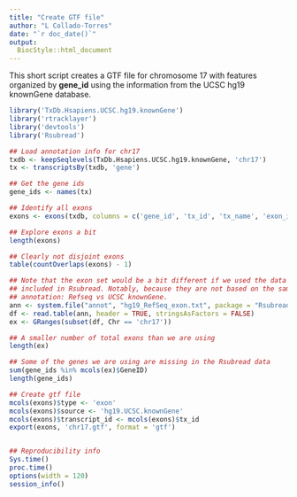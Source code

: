```yaml
---
title: "Create GTF file"
author: "L Collado-Torres"
date: "`r doc_date()`"
output: 
  BiocStyle::html_document
---
```


This short script creates a GTF file for chromosome 17 with features organized by __gene_id__ using the information from the UCSC hg19 knownGene database.


```r
library('TxDb.Hsapiens.UCSC.hg19.knownGene')
library('rtracklayer')
library('devtools')
library('Rsubread')

## Load annotation info for chr17
txdb <- keepSeqlevels(TxDb.Hsapiens.UCSC.hg19.knownGene, 'chr17')
tx <- transcriptsBy(txdb, 'gene')

## Get the gene ids
gene_ids <- names(tx)

## Identify all exons
exons <- exons(txdb, columns = c('gene_id', 'tx_id', 'tx_name', 'exon_id'), vals = list('gene_id' = gene_ids))

## Explore exons a bit
length(exons)

## Clearly not disjoint exons
table(countOverlaps(exons) - 1)

## Note that the exon set would be a bit different if we used the data
## included in Rsubread. Notably, because they are not based on the same
## annotation: Refseq vs UCSC knownGene.
ann <- system.file("annot", "hg19_RefSeq_exon.txt", package = "Rsubread")
df <- read.table(ann, header = TRUE, stringsAsFactors = FALSE)
ex <- GRanges(subset(df, Chr == 'chr17'))

## A smaller number of total exons than we are using
length(ex)

## Some of the genes we are using are missing in the Rsubread data
sum(gene_ids %in% mcols(ex)$GeneID)
length(gene_ids)

## Create gtf file
mcols(exons)$type <- 'exon'
mcols(exons)$source <- 'hg19.UCSC.knownGene'
mcols(exons)$transcript_id <- mcols(exons)$tx_id
export(exons, 'chr17.gtf', format = 'gtf')


## Reproducibility info
Sys.time()
proc.time()
options(width = 120)
session_info()
```
